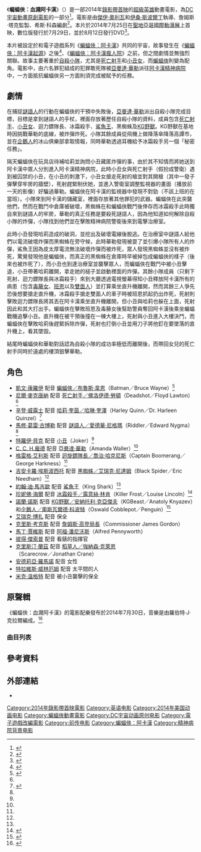 {{noteTA
|G1=Movie
|G2=美國漫畫
|G3=Show
|T=zh-hans:蝙蝠侠：突袭阿卡姆;zh-hant:蝙蝠俠：血濺阿卡漢;
|1=zh-hans:蝙蝠侠：突袭阿卡姆;zh-hant:蝙蝠俠：血濺阿卡漢;
}}
{{Infobox film
|name        = 蝙蝠俠：血濺阿卡漢
| original_name  = {{lang|en|''Batman: Assault on Arkham''}}
|image       = 'Batman Assault on Arkham' cover.jpeg.jpg
|caption     = 
|director    = {{plainlist|
*[[傑伊·奧利瓦|傑伊·奧利瓦]]
*[[伊桑·斯波爾丁|伊桑·斯波爾丁]]
}}
|producer    = 詹姆斯·塔克
|writer      = 希斯·科森
|based on    = 由[[DC娛樂|DC娛樂]]推出的角色
|starring    = {{plainlist|
*[[凱文·康羅伊|凱文·康羅伊]]
*[[尼爾·麥克唐納|尼爾·麥克唐納]]
*[[辛登·威露士|辛登·威露士]]
*[[馬修·葛雷·古博勒|馬修·葛雷·古博勒]]
}}
|music       = [[勞勃·克拉爾|勞勃·克拉爾]]
|editing     = Christopher D. Lozinski
|studio      = {{plainlist|
*[[華納兄弟動畫公司|華納兄弟動畫公司]]
*DC娛樂
}}
|distributor = [[華納家庭媒體公司|華納家庭媒體公司]]
|released    = {{Film date|2014|7|25|[[聖地亞哥國際動漫展|聖地亞哥]]|2014|7|29|數位版|2014|08|12|DVD}}
|runtime     = 76分鐘
|country     = 美國
|language    = 英語
|budget      =
|gross       =
}}
《'''蝙蝠俠：血濺阿卡漢'''》（{{lang-en|''Batman: Assault on Arkham''}}）是一部2014年[[錄影帶首映|錄影帶首映]]的[[超級英雄|超級英雄]]動畫電影，為[[DC宇宙動畫原創電影|DC宇宙動畫原創電影]]的一部分<ref name="Gallagher">{{cite web|first=Brian|last=Gallagher|url=http://www.movieweb.com/comic-con/2013/news/comic-con-2013-son-of-the-batman-and-batman-assault-on-arkham-announced-for-2014|title=COMIC-CON 2013: 'Son of the Batman' and 'Batman: Assault on Arkham' Announced for 2014|publisher=[[MovieWeb|MovieWeb]]|date=July 20, 2013|accessdate=May 5, 2014|deadurl=yes|archiveurl=https://web.archive.org/web/20130722145448/http://www.movieweb.com/comic-con/2013/news/comic-con-2013-son-of-the-batman-and-batman-assault-on-arkham-announced-for-2014|archivedate=2013-07-22}}</ref>。電影是由[[傑伊·奧利瓦|傑伊·奧利瓦]]和[[伊桑·斯波爾丁|伊桑·斯波爾丁]]執導、詹姆斯·塔克監製、希斯·科森編劇<ref name="CastCBR">{{cite web|title=Warner Bros. Brings "Batman: Assault On Arkham" To DVD/Blu-Ray August 14.|url=http://www.comicbookresources.com/?page=article&id=52661|publisher=[[Comic_Book_Resources|Comic Book Resources]]|date=May 7, 2014|accessdate=May 7, 2014|archiveurl=https://web.archive.org/web/20140507215216/http://www.comicbookresources.com/?page=article&id=52661|archivedate=2014-05-07|deadurl=no}}</ref>。本片於2014年7月25日在[[聖地亞哥國際動漫展|聖地亞哥國際動漫展]]上首映，數位版發行於7月29日，並於8月12日發行DVD<ref name="ComicConScreening">{{cite web|url=http://www.thewrap.com/comic-con-warner-bros-bringing-peter-jacksons-hobbit-finale-mad-max/|title=Comic-Con: Warner Bros. Bringing Peter Jackson's ‘Hobbit’ Finale, ‘Mad Max’|last=Sneider|first=Jeff|publisher=[[The_Wrap|The Wrap]]|date=July 8, 2014|accessdate=June 18, 2014|archiveurl=https://www.webcitation.org/6RAQ0buUY?url=http://www.thewrap.com/comic-con-warner-bros-bringing-peter-jacksons-hobbit-finale-mad-max/|archivedate=2014-07-18|deadurl=no}}</ref>。

本片被設定於和電子遊戲系列《[[蝙蝠俠：阿卡漢|蝙蝠俠：阿卡漢]]》共同的宇宙，故事發生在《[[蝙蝠俠：阿卡漢起源|蝙蝠俠：阿卡漢起源]]》之後<ref name="GIAssaultonArkham">{{cite web|first=Andrew|last=Reiner|title=Batman: Arkham Assault Movie Releasing On Blu-Ray, DVD This Summer|url=http://www.gameinformer.com/b/news/archive/2014/05/16/batman-arkham-assault.aspx|publisher=GameStop|work=[[Game_Informer|Game Informer]]|date=May 16, 2014|accessdate=May 16, 2014|archiveurl=https://web.archive.org/web/20140516170115/http://www.gameinformer.com/b/news/archive/2014/05/16/batman-arkham-assault.aspx|archivedate=2014-05-16|deadurl=yes}}</ref>、《[[蝙蝠俠：阿卡漢瘋人院|蝙蝠俠：阿卡漢瘋人院]]》之前，但之間劇情並無強烈關聯。故事主要著重於[[自殺小隊_(漫畫)|自殺小隊]]，尤其是[[死亡射手|死亡射手]]和[[小丑女|小丑女]]，而[[蝙蝠俠|蝙蝠俠]]則變為配角。電影中，由六名罪犯組成的犯罪敢死隊被[[亞曼達·華勒|亞曼達·華勒]]派往[[阿卡漢精神病院|阿卡漢精神病院]]中，一方面抵抗蝙蝠俠另一方面則須完成被賦予的任務。

==劇情==
在捕捉[[謎語人|謎語人]]的行動在蝙蝠俠的干預中失敗後，[[亞曼達·華勒|亞曼達·華勒]]派出自殺小隊完成目標，目標是拿到謎語人的手杖，裡面存放著歷任自殺小隊的資料，成員包含[[死亡射手|死亡射手]]、[[小丑女|小丑女]]、迴力鏢隊長、冰霜殺手、[[鯊魚王|鯊魚王]]、黑蜘蛛及[[KG野獸|KG野獸]]。KG野獸在基地時因挑戰華勒的底線，被炸彈炸死。小隊其餘成員從飛機上做降落傘降落高譚市，並在[[企鵝人|企鵝人]]的冰山俱樂部拿取情報，同時華勒透過耳機給予冰霜殺手另一個「秘密任務」。

隔天蝙蝠俠在玩具店待補哈莉並詢問小丑藏匿炸彈的事，由於其不知情而將她送到阿卡漢中眾人分別進入阿卡漢精神病院，此時小丑女與死亡射手（假扮成警衛）遇到被囚禁的小丑，在小丑的刺激下，小丑女搶走死射的槍並對其開槍（其中一發子彈擊穿牢房的牆壁），死射趕緊制伏她，並進入警衛室調整監視器的畫面（播放前一天的影像）好騙過華勒。蝙蝠俠在阿卡漢的監視器中發現不對勁（不該上班的在當班）。小隊來到阿卡漢的儲藏室，裡面存放著其他罪犯的武器。蝙蝠俠在此突襲他們，然而在戰鬥中倉庫被破壞，黑蜘蛛在和蝙蝠俠戰鬥後倖存而冰霜殺手此時獨自來到謎語人的牢房，華勒的真正任務是要殺死謎語人，因為他知道如何解除自殺小隊的炸彈，小隊找到他們並在擊敗精神病院警衛後來到電擊治療室。

此時小丑發現哈莉造成的破洞，並挖出及破壞電線後脫逃。在治療室中謎語人給他們以電流破壞炸彈而黑蜘蛛在旁守候，此時華勒發現被耍了並引爆小隊所有人的炸彈，鯊魚王因為皮太厚電流無法破壞炸彈而被炸死，眾人發現黑蜘蛛並沒有被炸死，驚覺發現他是蝙蝠俠，而真正的黑蜘蛛在倉庫時早被掉包成蝙蝠俠的樣子（後來也被炸死了），而小丑也到達治療室並襲擊眾人，而蝙蝠俠在戰鬥中被小丑擊退，小丑帶著哈莉離開，拿走她的槌子並啟動裡面的炸彈。其餘小隊成員（只剩下死射、迴力鏢隊長與冰霜殺手）來到大廳透過電視螢幕得知小丑釋放阿卡漢所有的病患（包含[[毒藤女|毒藤女]]、[[班恩|班恩]]以及[[雙面人|雙面人]]）並打算乘坐直升機離開，然而其餘三人爭先恐後想要搶走直升機，冰霜殺手搶走雙面人的車子時被班恩抓起扔出炸死，死射則擊敗迴力鏢隊長將其丟在阿卡漢乘坐直升機離開，但小丑與哈莉也躲在上面，死射因此和其大打出手。蝙蝠俠在擊敗班恩及毒藤女後幫助警員奪回阿卡漢後乘坐蝙蝠戰機追擊小丑。直升機在被干預後撞在一棟大樓上，死射與小丑進入大樓決鬥，而蝙蝠俠在擊敗哈莉後趕緊拆除炸彈，死射也打倒小丑並用刀子將他釘在要墜落的直升機上，看其墜毀。

結尾時蝙蝠俠和華勒對話認為自殺小隊的成功率極低而離開後，而帶回女兒的死亡射手同時於遠處的樓頂狙擊華勒。

==角色==
*[[凱文·康羅伊|凱文·康羅伊]] 配音 [[蝙蝠俠|蝙蝠俠／布魯斯·韋恩]]（Batman／Bruce Wayne）<ref name="ScreenrantCast">{{cite web|url=http://screenrant.com/batman-assault-on-arkham-trailer/|title=‘Batman: Assault on Arkham’ Trailer – The Animated Movie Based on the ‘Arkham’ Games|last=Vieira|first=Anthony|publisher=ScreenRant|date=April 20, 2014|accessdate=April 20, 2014|deadurl=yes|archiveurl=https://web.archive.org/web/20140419222601/http://screenrant.com/batman-assault-on-arkham-trailer/|archivedate=2014-04-19}}</ref>
*[[尼爾·麥克唐納|尼爾·麥克唐納]] 配音 [[死亡射手|死亡射手／佛洛伊德·勞頓]]（Deadshot／Floyd Lawton）<ref name="ScreenrantCast" />
*[[辛登·威露士|辛登·威露士]] 配音 [[哈莉·奎茵|哈莉·奎茵／哈琳·奎澤]]（Harley Quinn／Dr. Harleen Quinzel）<ref name="HarleyVA">{{cite web|url=https://twitter.com/SuperPRGuy/status/474194314084380672|title=It's @HyndenIsHere voicing equal parts of crazy, vicious & hilarious as #HarleyQuinn in #BatmanAssaultonArkham pic.twitter.com/6AS74m3D3b|first=Gary|last=Miereanu|publisher=Twitter|date=June 4, 2014|accessdate=|archiveurl=https://web.archive.org/web/20160417094632/https://twitter.com/superprguy/status/474194314084380672|archivedate=2016-04-17|deadurl=no}}</ref>
*[[馬修·葛雷·古博勒|馬修·葛雷·古博勒]] 配音 [[謎語人|謎語人／愛德華·尼格瑪]]（Riddler／Edward Nygma）<ref name="CastCBR"/>
*[[特羅伊·貝克|特羅伊·貝克]] 配音 [[小丑_(漫畫)|小丑]]（Joker）<ref name="ScreenrantCast" />
*[[C._C._H.龐德|C. C. H.龐德]] 配音 [[亞曼達·華勒|亞曼達·華勒]]（Amanda Waller）<ref name="CastCBR"/>
*[[格雷格·艾利斯|格雷格·艾利斯]] 配音 [[迴旋鏢隊長|迴旋鏢隊長／喬治·哈克尼斯]]（Captain Boomerang／George Harkness）<ref name="CastCBR"/>
*[[吉安卡羅·埃斯波西托|吉安卡羅·埃斯波西托]] 配音 [[黑蜘蛛|黑蜘蛛／艾瑞克·尼達姆]]（Black Spider／Eric Needham）<ref name="CastCBR"/>
*[[約翰·迪·馬吉歐|約翰·迪·馬吉歐]] 配音 [[鯊魚王|鯊魚王]]（King Shark）<ref name="KingShark&KillerFrostVATweet"/>
*[[珍妮佛·海爾|珍妮佛·海爾]] 配音 [[冰霜殺手|冰霜殺手／露意絲·林肯]]（Killer Frost／Louise Lincoln）<ref name="KingShark&KillerFrostVATweet">{{cite web|url=https://twitter.com/SuperPRGuy/status/477178951521927168|title=@UniversoDC1 @DallasLKinard @TheJohnDiMaggio IMDB is incorrect. Also rightfully credit @jhaletweets as Killer Frost. #BatmanAssaultonArkham|first=Gary|last=Miereanu|publisher=Twitter|date=June 13, 2014|accessdate=|archiveurl=|archivedate=|deadurl=no}}</ref>
*[[諾蘭·諾斯|諾蘭·諾斯]] 配音 [[KG野獸|KG野獸／安納托利·克亞傑夫]]（KGBeast／Anatoly Knyazev）和[[企鵝人|企鵝人／奧斯瓦爾德·科波特]]（Oswald Cobblepot／Penguin）<ref name="KGBeast&PenguinVATweet">{{cite web|url=https://twitter.com/SuperPRGuy/status/489791601556738048|title=.@Android00154 Actually, @nolan_north does double duty in #BatmanAssaultonArkham as both KGBeast & Cobblepot in distinctly different accents|first=Gary|last=Miereanu|publisher=Twitter|date=July 17, 2014|accessdate=|archiveurl=https://web.archive.org/web/20160409122700/https://twitter.com/superprguy/status/489791601556738048|archivedate=2016-04-09|deadurl=no}}</ref>
*[[艾瑞克·博扎|艾瑞克·博扎]] 配音 保全
*[[克里斯·考克斯|克里斯·考克斯]] 配音 [[詹姆斯·高登_(漫畫)|詹姆斯·高登局長]]（Commissioner James Gordon）
*[[馬丁·賈維斯|馬丁·賈維斯]] 配音 [[阿福·潘尼沃斯|阿福·潘尼沃斯]]（Alfred Pennyworth）
*[[彼得·傑索普|彼得·傑索普]] 配音 看錶的指揮官
*[[克里斯汀·蘭茲|克里斯汀·蘭茲]] 配音 [[稻草人_(漫畫)|稻草人／強納森·克萊恩]]（Scarecrow／Jonathan Crane）
*[[安德莉亞·羅馬諾|安德莉亞·羅馬諾]] 配音 女性
*[[特拉維斯·威林厄姆|特拉維斯·威林厄姆]] 配音 太平間的人
*[[米克·溫格特|米克·溫格特]] 配音 被小丑襲擊的保全

==原聲輯==
{{Infobox album
| Name = 蝙蝠俠：血濺阿卡漢（DC宇宙動畫電影原聲大碟）
| Type = 電影配樂
| Artist =羅伯特·J·克拉爾
| Longtype=
| Cover = 
| Released = 2014年7月30日
| Length =51:21
| Label = 水塔音樂
| Reviews =
}}

《蝙蝠俠：血濺阿卡漢》的電影配樂發布於2014年7月30日，音樂是由羅伯特·J·克拉爾編成。<ref>{{cite web|url=http://www.watertower-music.com/releases_spotlight.php?search=WTM39533_AOA|title=Batman: Assault on Arkham - Music From The DC Universe Animated Movie|publisher=WaterTower Music|date=|accessdate=|archive-date=2016-03-03|archive-url=https://web.archive.org/web/20160303213100/http://www.watertower-music.com/releases_spotlight.php?search=WTM39533_AOA|dead-url=yes}}</ref>

===曲目列表===
{{Track listing
| collapsed       = yes
| headline        = '''蝙蝠俠：血濺阿卡漢（DC宇宙動畫電影原聲大碟）'''
| extra_column    = 
| total_length    = 51:21

| all_writing     = 
| all_lyrics      = 
| all_music       =

| writing_credits = 
| lyrics_credits  = 
| music_credits   =

| title1          = Nigma's Confrontation / It's Batman 
| note1           = 
| writer1         = 
| lyrics1         = 
| music1          = 
| extra1          = 
| length1         = 3:10

| title2          = Criminal Montage 
| note2           = 
| writer2         = 
| lyrics2         = 
| music2          = 
| extra2          = 
| length2         = 3:06

| title3          = Task Force Indoctrination 
| note3           = 
| writer3         = 
| lyrics3         = 
| music3          = 
| extra3          = 
| length3         = 2:41

| title4          = Dropping Down 
| note4           = 
| writer4         = 
| lyrics4         = 
| music4          = 
| extra4          = 
| length4         = 2:00

| title5          = Gearing Up / Beer Room Challenge 
| note5           = 
| writer5         = 
| lyrics5         = 
| music5          = 
| extra5          = 
| length5         = 1:51

| title6          = Harley Arrested to Arkham 
| note6           = 
| writer6         = 
| lyrics6         = 
| music6          = 
| extra6          = 
| length6         = 3:01

| title7          = Infiltrating Arkham & Joker Assault 
| note7           = 
| writer7         = 
| lyrics7         = 
| music7          = 
| extra7          = 
| length7         = 5:33

| title8          = Killer Frost's Kiss & Black Spider's Microwave 
| note8           = 
| writer8         = 
| lyrics8         = 
| music8          = 
| extra8          = 
| length8         = 1:59

| title9          = Harley Bait & King Shark's Work 
| note9           = 
| writer9         = 
| lyrics9         = 
| music9          = 
| extra9          = 
| length9         = 1:27

| title10         = Suicide Squad in the Big House 
| note10          = 
| writer10        = 
| lyrics10        = 
| music10         = 
| extra10         = 
| length10        = 3:44

| title11         = Batman's Gotham & Property Room Access 
| note11          = 
| writer11        = 
| lyrics11        = 
| music11         = 
| extra11         = 
| length11        = 2:59

| title12         = Batman Fights Suicide Squad 
| note12          = 
| writer12        = 
| lyrics12        = 
| music12         = 
| extra12         = 
| length12        = 2:12

| title13         = Joker's Out / Suicide Squad vs. SCU 
| note13          = 
| writer13        = 
| lyrics13        = 
| music13         = 
| extra13         = 
| length13        = 3:34

| title14         = Joker Attacks Batman 
| note14          = 
| writer14        = 
| lyrics14        = 
| music14         = 
| extra14         = 
| length14        = 1:40

| title15         = Prisoners Released 
| note15          = 
| writer15        = 
| lyrics15        = 
| music15         = 
| extra15         = 
| length15        = 2:45

| title16         = Chopper Fight / Poison Ivy / The Batplane 
| note16          = 
| writer16        = 
| lyrics16        = 
| music16         = 
| extra16         = 
| length16        = 2:03

| title17         = Chopper Crash 
| note17          = 
| writer17        = 
| lyrics17        = 
| music17         = 
| extra17         = 
| length17        = 2:24

| title18         = Final Confrontations 
| note18          = 
| writer18        = 
| lyrics18        = 
| music18         = 
| extra18         = 
| length18        = 2:08

| title19         = ''Batman - Assault On Arkham'' End Credits 
| note19          = 
| writer19        = 
| lyrics19        = 
| music19         = 
| extra19         = 
| length19        = 3:04
}}

==參考資料==
{{Reflist|2}}

==外部連結==
{{Wikiquote}}
*{{IMDb title|3139086}}

{{自殺小隊}}
{{其他媒體的蝙蝠俠}}
{{DC漫画动画电影}}
{{DEFAULTSORT:Batman: Assault on Arkham}}
[[Category:2014年錄影帶首映電影|Category:2014年錄影帶首映電影]]
[[Category:英语电影|Category:英语电影]]
[[Category:2014年美国动画电影|Category:2014年美国动画电影]]
[[Category:蝙蝠俠動畫電影|Category:蝙蝠俠動畫電影]]
[[Category:DC宇宙动画原创电影|Category:DC宇宙动画原创电影]]
[[Category:電子遊戲改編電影|Category:電子遊戲改編電影]]
[[Category:前传电影|Category:前传电影]]
[[Category:蝙蝠俠：阿卡漢|Category:蝙蝠俠：阿卡漢]]
[[Category:精神病院背景电影|Category:精神病院背景电影]]